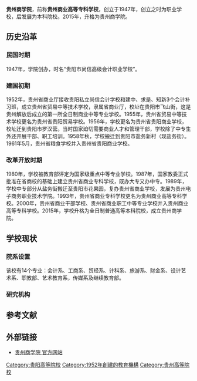 {{refimprove|time=2015-03-10T08:25:24+00:00}}
{{Infobox university
|name        = 贵州商学院
|english_name = Guizhou University of Commerce
|former_name = 贵州商业高等专科学校
|image       = Guizhou University of Commerce logo.png
|founder     = 
|motto       = 诚信 自强 求实 创新
|established = {{Start date|1947}}
|anniversary = 
|type        = 公立
|president   = 罗兵
|dean        = 院長
|secretary   = 方仕平
|address     = {{PRC}}[[贵州省|贵州省]][[贵阳市|贵阳市]]白云区麦架镇麦沙大道
|colors      = 
|affiliations= 
|website     = {{URL|www.gzcc.edu.cn}}
|logo        = Guizhou University of Commerce name.png
|footnotes   = 
}}
'''贵州商学院'''，前称'''贵州商业高等专科学校'''，创立于1947年，创立之时为职业学校，后发展为本科院校。2015年，升格为贵州商学院。

== 历史沿革 ==
=== 民国时期 ===
1947年，学院创办，时名“贵阳市尚信高级会计职业学校”。

=== 建国初期 ===
1952年，贵州省商业厅接收贵阳私立尚信会计学校和建中、求是、知新3个会计补习班，成立贵州省贸易中等技术学校，隶属省商业厅，校址在贵阳市飞山街，这是贵州解放后成立的第一所全日制商业中等专业学校。1955年，贵州省贸易中等技术学校更名为贵州省贵阳贸易学校。1956年，学校更名为贵州省贵阳商业学校，校址迁到贵阳市罗汉营。当时国家廹切需要商业人才和管理干部，学校除了中专生外还开展干部、职工培训。1958年秋，学校搬迁到贵阳市盐务新村（现盐务街）。1961年5月，贵州省粮食学校并入贵州省贵阳商业学校。

=== 改革开放时期 ===
1980年，学校被教育部评定为国家级重点中等专业学校。1987年，国家教委正式批准在省商校的基础上建立贵州省商业专科学校，既办大专又办中专。1989年，学校中专部分从盐务街搬迁至贵阳市花果园，复办贵州省商业学校，发展为贵州电子商务职业技术学院。1993年，贵州省商业专科学校更名为贵州商业高等专科学校。2000年，贵州省商业干部学校、贵州省商业职工中等专业学校并入贵州商业高等专科学校。2015年，学校升格为全日制普通高等本科院校，成立贵州商学院。

== 学校现状 ==
=== 院系设置 ===
该校有14个专业：会计系、工商系、贸经系、计科系、旅游系、财金系、设计艺术系、职教部、艺术教育系，传媒系及继续教育部。

=== 研究机构 ===

==参考文献==
{{reflist}}
==外部链接==
*[http://www.gzcc.edu.cn/ 贵州商学院 官方网站]{{Wayback|url=http://www.gzcc.edu.cn/ |date=20190103232011 }}
{{贵州高等院校}}
[[Category:贵阳高等院校|Category:贵阳高等院校]]
[[Category:1952年創建的教育機構|Category:1952年創建的教育機構]]
[[Category:贵州高等院校|Category:贵州高等院校]]